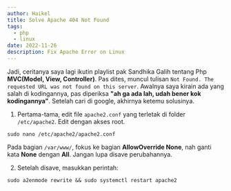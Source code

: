```yaml
---
author: Haikel
title: Solve Apache 404 Not Found
tags:
  - php
  - linux
date: 2022-11-26
description: Fix Apache Error on Linux
---
```


Jadi, ceritanya saya lagi ikutin playlist pak Sandhika Galih tentang Php **MVC(Model, View, Controller)**. Pas dites, muncul tulisan `Not Found. The requested URL was not found on this server`. Awalnya saya kirain ada yang salah di kodingannya, pas diperiksa **"ah ga ada lah, udah bener kok kodingannya"**. Setelah cari di google, akhirnya ketemu solusinya.

1. Pertama-tama, edit file `apache2.conf` yang terletak di folder `/etc/apache2`. Edit dengan akses root.

```
sudo nano /etc/apache2/apache2.conf
```

Pada bagian `/var/www/`, fokus ke bagian **AllowOverride None**, nah ganti kata **None** dengan **All**. Jangan lupa disave perubahannya.

<LazyLoadImage
  src="blog/apache-404-not-found/2022-11-26_20-39.png?ik-sdk-version=javascript-1.4.3&updatedAt=1669470532559"
  alt="command after saving changes"
/>

2. Setelah disave, masukkan perintah:

```
sudo a2enmode rewrite && sudo systemctl restart apache2
```

<LazyLoadImage
  src="blog/apache-404-not-found/2022-11-26_20-31.png?ik-sdk-version=javascript-1.4.3&updatedAt=1669470533642"
  alt="command after saving changes"
/>
